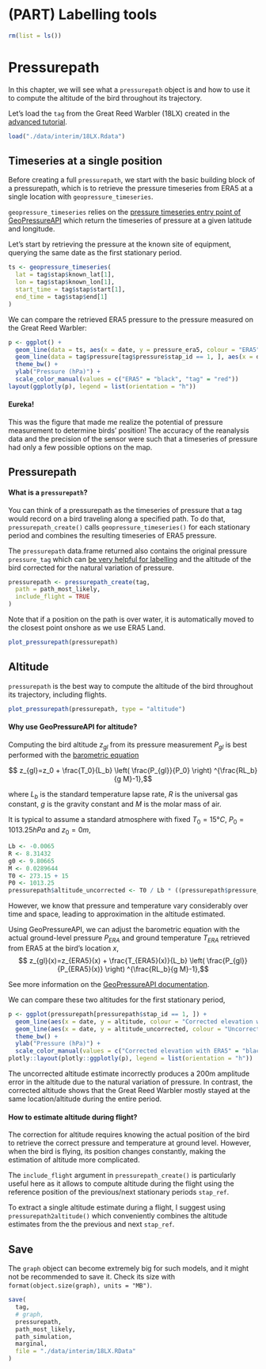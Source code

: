# (PART) Labelling tools {-} 

```r
rm(list = ls())
```

# Pressurepath

In this chapter, we will see what a `pressurepath` object is and how to use it to compute the altitude of the bird throughout its trajectory. 

Let's load the `tag` from the Great Reed Warbler (18LX) created in the [advanced tutorial](light-map.html).

```r
load("./data/interim/18LX.Rdata")
```


## Timeseries at a single position

Before creating a full `pressurepath`, we start with the basic building block of a pressurepath, which is to retrieve the pressure timeseries from ERA5 at a single location with `geopressure_timeseries`. 

`geopressure_timeseries` relies on the <a href="https://raphaelnussbaumer.com/GeoPressureAPI/#pressure-timeseries" target="_blank">pressure timeseries entry point of GeoPressureAPI</a> which return the timeseries of pressure at a given latitude and longitude.

Let's start by retrieving the pressure at the known site of equipment, querying the same date as the first stationary period.

```r
ts <- geopressure_timeseries(
  lat = tag$stap$known_lat[1],
  lon = tag$stap$known_lon[1],
  start_time = tag$stap$start[1],
  end_time = tag$stap$end[1]
)
```

We can compare the retrieved ERA5 pressure to the pressure measured on the Great Reed Warbler:

```r
p <- ggplot() +
  geom_line(data = ts, aes(x = date, y = pressure_era5, colour = "ERA5")) +
  geom_line(data = tag$pressure[tag$pressure$stap_id == 1, ], aes(x = date, y = value, colour = "tag")) +
  theme_bw() +
  ylab("Pressure (hPa)") +
  scale_color_manual(values = c("ERA5" = "black", "tag" = "red"))
layout(ggplotly(p), legend = list(orientation = "h"))
```

::: {.alert .alert-primary role="alert"}
<h4 class="alert-heading mt-2"><strong>Eureka!</strong></h4>

This was the figure that made me realize the potential of pressure measurement to determine birds' position! The accuracy of the reanalysis data and the precision of the sensor were such that a timeseries of pressure had only a few possible options on the map.
:::

## Pressurepath

::: {.alert .alert-info role="alert"}
<h4 class="alert-heading mt-2"><strong>What is a `pressurepath`?</strong></h4>

You can think of a pressurepath as the timeseries of pressure that a tag would record on a bird traveling along a specified path. To do that, `pressurepath_create()` calls `geopressure_timeseries()` for each stationary period and combines the resulting timeseries of ERA5 pressure.

The `pressurepath` data.frame returned also contains the original pressure `pressure_tag` which can [be very helpful for labelling](labelling-tracks.html) and the altitude of the bird corrected for the natural variation of pressure.
:::

```r
pressurepath <- pressurepath_create(tag,
  path = path_most_likely,
  include_flight = TRUE
)
```

Note that if a position on the path is over water, it is automatically moved to the closest point onshore as we use ERA5 Land.

```r
plot_pressurepath(pressurepath)
```

## Altitude

`pressurepath` is the best way to compute the altitude of the bird throughout its trajectory, including flights. 
```r
plot_pressurepath(pressurepath, type = "altitude")
```

::: {.alert .alert-info role="alert"}
<h4 class="alert-heading mt-2"><strong>Why use GeoPressureAPI for altitude?</strong></h4>

Computing the bird altitude $z_{gl}$ from its pressure measurement $P_{gl}$ is best performed with the <a href="https://en.wikipedia.org/wiki/Barometric_formula" target="_blank">barometric equation</a>

$$ z_{gl}=z_0 + \frac{T_0}{L_b}  \left( \frac{P_{gl}}{P_0} \right) ^{\frac{RL_b}{g M}-1},$$

where $L_b$  is the standard temperature lapse rate, $R$ is the universal gas constant, $g$ is the gravity constant and  $M$ is the molar mass of air.

It is typical to assume a standard atmosphere with fixed $T_0=15°C$, $P_0=1013.25 hPa$ and $z_0=0 m$,

```r
Lb <- -0.0065
R <- 8.31432
g0 <- 9.80665
M <- 0.0289644
T0 <- 273.15 + 15
P0 <- 1013.25
pressurepath$altitude_uncorrected <- T0 / Lb * ((pressurepath$pressure_tag / P0)^(-R * Lb / g0 / M) - 1)
```

However, we know that pressure and temperature vary considerably over time and space, leading to approximation in the altitude estimated. 

Using GeoPressureAPI, we can adjust the barometric equation with the actual ground-level pressure $P_{ERA}$ and ground temperature $T_{ERA}$ retrieved from ERA5 at the bird's location $x$,
$$ z_{gl}(x)=z_{ERA5}(x) + \frac{T_{ERA5}(x)}{L_b}  \left( \frac{P_{gl}}{P_{ERA5}(x)} \right) ^{\frac{RL_b}{g M}-1},$$

See more information on the <a href="https://raphaelnussbaumer.com/GeoPressureAPI/#description-1" target="_blank">GeoPressureAPI documentation</a>.

We can compare these two altitudes for the first stationary period,

```r
p <- ggplot(pressurepath[pressurepath$stap_id == 1, ]) +
  geom_line(aes(x = date, y = altitude, colour = "Corrected elevation with ERA5")) +
  geom_line(aes(x = date, y = altitude_uncorrected, colour = "Uncorrected elevation")) +
  theme_bw() +
  ylab("Pressure (hPa)") +
  scale_color_manual(values = c("Corrected elevation with ERA5" = "black", "Uncorrected elevation" = "red"))
plotly::layout(plotly::ggplotly(p), legend = list(orientation = "h"))
```

The uncorrected altitude estimate incorrectly produces a 200m amplitude error in the altitude due to the natural variation of pressure. In contrast, the corrected altitude shows that the Great Reed Warbler mostly stayed at the same location/altitude during the entire period.
:::

::: {.alert .alert-warning role="alert"}
<h4 class="alert-heading mt-2"><strong>How to estimate altitude during flight?</strong></h4>
The correction for altitude requires knowing the actual position of the bird to retrieve the correct pressure and temperature at ground level. However, when the bird is flying, its position changes constantly, making the estimation of altitude more complicated.

The `include_flight` argument in `pressurepath_create()` is particularly useful here as it allows to compute altitude during the flight using the reference position of the previous/next stationary periods `stap_ref`.

To extract a single altitude estimate during a flight, I suggest using `pressurepath2altitude()` which conveniently combines the altitude estimates from the the previous and next `stap_ref`.
:::

## Save

The `graph` object can become extremely big for such models, and it might not be recommended to save it. Check its size with `format(object.size(graph), units = "MB")`.

```r
save(
  tag,
  # graph,
  pressurepath,
  path_most_likely,
  path_simulation,
  marginal,
  file = "./data/interim/18LX.RData"
)
```

